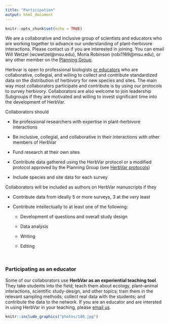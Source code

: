 ```yaml
---
title: "Participation"
output: html_document
---
```


```r
knitr::opts_chunk$set(echo = TRUE)
```

We are a collaborative and inclusive group of scientists and educators who are working together to advance our understanding of plant--herbivore interactions. Please contact us if you are interested in joining. You can email Will Wetzel (wcwetzel@msu.edu), Moria Robinson (robi1169@msu.edu), or any other member on the [Planning Group](leadership.html).

Herbvar is open to professional biologists [or educators](#edu) who are collaborative, collegial, and willing to collect and contribute standardized data on the distribution of herbivory for new species and sites. The main way most collaborators participate and contribute is by using our protocols to survey herbivory. Collaborators are also welcome to join leadership Subgroups if they are motivated and willing to invest significant time into the development of HerbVar.

Collaborators should

* Be professional researchers with expertise in plant-herbivore interactions

* Be inclusive, collegial, and collaborative in their interactions with other members of HerbVar

* Fund research at their own sites

* Contribute data gathered using the HerbVar protocol or a modified protocol approved by the Planning Group (see [HerbVar protocols](protocols.html))

* Include species and site data for each survey

Collaborators will be included as authors on HerbVar manuscripts if they

* Contribute data from ideally 5 or more surveys, 3 at the very least

* Contribute intellectually to at least one of the following:

  + Development of questions and overall study design
  
  + Data analysis
  
  + Writing
  
  + Editing

<br>

### Participating as an educator {#edu}
Some of our collaborators use **HerbVar as an experiential teaching tool**. They take students into the field; teach them about ecology, plant--animal interactions, scientific study-design, and other topics; train them in the relevant sampling methods; collect real data with the students; and contribute the data to the network. If you are an educator and are intersted in using HerbVar in your teaching, please [email us](leadership.html).

```r
knitr::include_graphics("photos/180.jpg")
```



